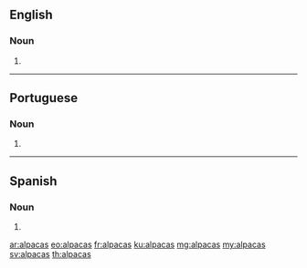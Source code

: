 {{also|alpaca's}}
==English==

===Noun===
{{head|en|noun plural form}}

# {{plural of|alpaca|lang=en}}

----

==Portuguese==

===Noun===
{{head|pt|noun plural form}}

# {{plural of|alpaca|lang=pt}}
----
==Spanish==

===Noun===
{{head|es|noun form}}

# {{plural of|alpaca|lang=es}}

[[ar:alpacas]]
[[eo:alpacas]]
[[fr:alpacas]]
[[ku:alpacas]]
[[mg:alpacas]]
[[my:alpacas]]
[[sv:alpacas]]
[[th:alpacas]]
